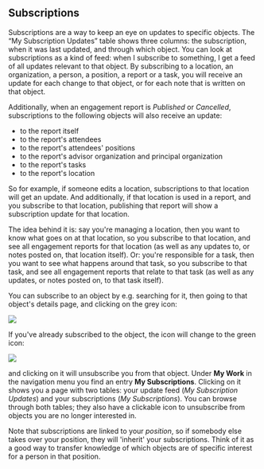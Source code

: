 
<Meta title="ANET User Stories/Subscriptions" />

## Subscriptions

Subscriptions are a way to keep an eye on updates to specific objects. The “My Subscription Updates”
table shows three columns: the subscription, when it was last updated, and through which object. You
can look at subscriptions as a kind of feed: when I subscribe to something, I get a feed of all
updates relevant to that object. By subscribing to a location, an organization, a person, a
position, a report or a task, you will receive an update for each change to that object, or for each
note that is written on that object.

Additionally, when an engagement report is *Published* or *Cancelled*, subscriptions to the
following objects will also receive an update:

* to the report itself
* to the report's attendees
* to the report's attendees' positions
* to the report's advisor organization and principal organization
* to the report's tasks
* to the report's location

So for example, if someone edits a location, subscriptions to that location will get an update. And
additionally, if that location is used in a report, and you subscribe to that location, publishing
that report will show a subscription update for that location.

The idea behind it is: say you're managing a location, then you want to know what goes on at that
location, so you subscribe to that location, and see all engagement reports for that location (as
well as any updates to, or notes posted on, that location itself). Or: you're responsible for a
task, then you want to see what happens around that task, so you subscribe to that task, and see all
engagement reports that relate to that task (as well as any updates, or notes posted on, to that
task itself).

You can subscribe to an object by e.g. searching for it, then going to that object's details page,
and clicking on the grey icon:

<img src={subscribeIcon} />

If you've already subscribed to the object, the icon will change to the green icon:

<img src={unsubscribeIcon} />

and clicking on it will unsubscribe you from that object. Under **My Work** in the navigation menu
you find an entry **My Subscriptions**. Clicking on it shows you a page with two tables: your update
feed (*My Subscription Updates*) and your subscriptions (*My Subscriptions*). You can browse through
both tables; they also have a clickable icon to unsubscribe from objects you are no longer
interested in.

Note that subscriptions are linked to your *position*, so if somebody else takes over your position,
they will 'inherit' your subscriptions. Think of it as a good way to transfer knowledge of which
objects are of specific interest for a person in that position.
